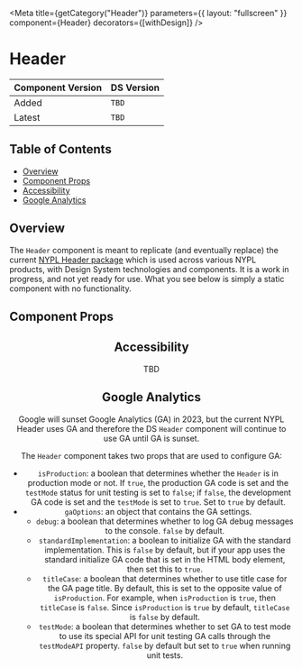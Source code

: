 

<Meta
  title={getCategory("Header")}
  parameters={{ layout: "fullscreen" }}
  component={Header}
  decorators={[withDesign]}
/>

# Header

| Component Version | DS Version |
| ----------------- | ---------- |
| Added             | `TBD`      |
| Latest            | `TBD`      |

## Table of Contents

- [Overview](#overview)
- [Component Props](#component-props)
- [Accessibility](#accessibility)
- [Google Analytics](#google-analytics)

## Overview

<Description of={Header} />

The `Header` component is meant to replicate (and eventually replace) the current
[NYPL Header package](https://github.com/NYPL/dgx-header-component/) which is used
across various NYPL products, with Design System technologies and components. It
is a work in progress, and not yet ready for use. What you see below is simply a
static component with no functionality.

## Component Props

<Canvas withToolbar>
  <Story name="Header">
    <Header />
  </Story>
</Canvas>

<ArgsTable story="Header" />

## Accessibility

TBD

## Google Analytics

Google will sunset Google Analytics (GA) in 2023, but the current NYPL Header
uses GA and therefore the DS `Header` component will continue to use GA until
GA is sunset.

The `Header` component takes two props that are used to configure GA:

- `isProduction`: a boolean that determines whether the `Header` is in
  production mode or not. If `true`, the production GA code is set and the
  `testMode` status for unit testing is set to `false`; if `false`, the
  development GA code is set and the `testMode` is set to `true`. Set to `true`
  by default.
- `gaOptions`: an object that contains the GA settings.
  - `debug`: a boolean that determines whether to log GA debug messages to the
    console. `false` by default.
  - `standardImplementation`: a boolean to initialize GA with the standard
    implementation. This is `false` by default, but if your app uses the
    standard initialize GA code that is set in the HTML body element, then
    set this to `true`.
  - `titleCase`: a boolean that determines whether to use title case for the
    GA page title. By default, this is set to the opposite value of
    `isProduction`. For example, when `isProduction` is `true`, then `titleCase`
    is `false`. Since `isProduction` is `true` by default, `titleCase` is
    `false` by default.
  - `testMode`: a boolean that determines whether to set GA to test mode to use
    its special API for unit testing GA calls through the `testModeAPI`
    property. `false` by default but set to `true` when running unit tests.
